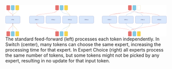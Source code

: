 ```{=html}
<div class="simontwice_style">
    <svg width="1750" height="338" viewBox="0 0 1750 338" fill="none" xmlns="http://www.w3.org/2000/svg" class="wide">
    <rect width="1750" height="338" fill="#E5E5E5"/>
    <rect width="5644" height="2464" transform="translate(-1336 -1139)" fill="white"/>
    <path d="M409 116.8H271C264.925 116.8 260 121.725 260 127.8V185.8C260 191.875 264.925 196.8 271 196.8H409C415.075 196.8 420 191.875 420 185.8V127.8C420 121.725 415.075 116.8 409 116.8Z" fill="#DAE8FC"/>
    <path d="M322.523 162.3V152.118H328.628V153.212H323.756V156.652H328.171V157.746H323.756V162.3H322.523ZM330.74 162.3V152.118H336.845V153.212H331.973V156.652H336.387V157.746H331.973V162.3H330.74ZM347.03 152.118V162.3H345.837L340.289 154.306H340.189V162.3H338.957V152.118H340.15L345.718 160.132H345.817V152.118H347.03ZM356.836 152.118V162.3H355.603V153.411H355.543L353.057 155.061V153.809L355.603 152.118H356.836Z" fill="#393D6A"/>
    <path d="M409 117.3H271C265.201 117.3 260.5 122.001 260.5 127.8V185.8C260.5 191.599 265.201 196.3 271 196.3H409C414.799 196.3 419.5 191.599 419.5 185.8V127.8C419.5 122.001 414.799 117.3 409 117.3Z" stroke="#000066" stroke-opacity="0.6"/>
    <path d="M589 116.8H451C444.925 116.8 440 121.725 440 127.8V185.8C440 191.875 444.925 196.8 451 196.8H589C595.075 196.8 600 191.875 600 185.8V127.8C600 121.725 595.075 116.8 589 116.8Z" fill="#DAE8FC"/>
    <path d="M501.539 162.3V152.118H507.644V153.212H502.772V156.652H507.186V157.746H502.772V162.3H501.539ZM509.755 162.3V152.118H515.861V153.212H510.988V156.652H515.403V157.746H510.988V162.3H509.755ZM526.046 152.118V162.3H524.853L519.305 154.306H519.205V162.3H517.972V152.118H519.165L524.734 160.132H524.833V152.118H526.046ZM532.272 162.3V161.405L535.633 157.726C536.027 157.295 536.352 156.921 536.607 156.603C536.862 156.281 537.051 155.979 537.174 155.698C537.3 155.413 537.363 155.114 537.363 154.803C537.363 154.445 537.276 154.135 537.104 153.873C536.935 153.611 536.703 153.409 536.408 153.267C536.113 153.124 535.782 153.053 535.414 153.053C535.023 153.053 534.681 153.134 534.39 153.296C534.101 153.456 533.878 153.679 533.718 153.968C533.563 154.256 533.485 154.594 533.485 154.982H532.312C532.312 154.385 532.449 153.862 532.724 153.411C532.999 152.96 533.374 152.609 533.848 152.357C534.325 152.105 534.86 151.979 535.454 151.979C536.05 151.979 536.579 152.105 537.04 152.357C537.5 152.609 537.861 152.948 538.123 153.376C538.385 153.804 538.516 154.279 538.516 154.803C538.516 155.177 538.448 155.544 538.312 155.902C538.18 156.256 537.948 156.652 537.616 157.09C537.288 157.524 536.832 158.054 536.249 158.681L533.962 161.127V161.206H538.695V162.3H532.272Z" fill="#393D6A"/>
    <path d="M589 117.3H451C445.201 117.3 440.5 122.001 440.5 127.8V185.8C440.5 191.599 445.201 196.3 451 196.3H589C594.799 196.3 599.5 191.599 599.5 185.8V127.8C599.5 122.001 594.799 117.3 589 117.3Z" stroke="#000066" stroke-opacity="0.6"/>
    <path d="M769 116.8H631C624.925 116.8 620 121.725 620 127.8V185.8C620 191.875 624.925 196.8 631 196.8H769C775.075 196.8 780 191.875 780 185.8V127.8C780 121.725 775.075 116.8 769 116.8Z" fill="#DAE8FC"/>
    <path d="M681.32 162.3V152.118H687.425V153.212H682.553V156.652H686.968V157.746H682.553V162.3H681.32ZM689.537 162.3V152.118H695.642V153.212H690.77V156.652H695.184V157.746H690.77V162.3H689.537ZM705.827 152.118V162.3H704.634L699.086 154.306H698.986V162.3H697.753V152.118H698.947L704.515 160.132H704.614V152.118H705.827ZM715.493 162.439C714.837 162.439 714.252 162.327 713.738 162.101C713.228 161.876 712.822 161.563 712.52 161.162C712.222 160.757 712.06 160.288 712.033 159.755H713.286C713.312 160.083 713.425 160.366 713.624 160.605C713.823 160.84 714.083 161.022 714.405 161.152C714.726 161.281 715.082 161.346 715.473 161.346C715.911 161.346 716.299 161.269 716.637 161.117C716.975 160.964 717.24 160.752 717.432 160.48C717.624 160.209 717.721 159.894 717.721 159.536C717.721 159.161 717.628 158.832 717.442 158.546C717.257 158.258 716.985 158.033 716.627 157.87C716.269 157.708 715.831 157.627 715.314 157.627H714.499V156.533H715.314C715.719 156.533 716.073 156.46 716.378 156.314C716.687 156.168 716.927 155.963 717.099 155.698C717.275 155.433 717.363 155.121 717.363 154.763C717.363 154.418 717.286 154.118 717.134 153.863C716.982 153.608 716.766 153.409 716.488 153.267C716.213 153.124 715.888 153.053 715.513 153.053C715.162 153.053 714.83 153.118 714.519 153.247C714.211 153.373 713.959 153.557 713.763 153.799C713.568 154.037 713.462 154.326 713.445 154.664H712.252C712.272 154.13 712.432 153.663 712.734 153.262C713.036 152.857 713.43 152.542 713.917 152.317C714.408 152.092 714.946 151.979 715.533 151.979C716.163 151.979 716.703 152.107 717.154 152.362C717.605 152.614 717.951 152.947 718.193 153.361C718.435 153.775 718.556 154.223 718.556 154.703C718.556 155.277 718.405 155.766 718.103 156.17C717.805 156.574 717.399 156.854 716.885 157.01V157.09C717.528 157.196 718.031 157.469 718.392 157.91C718.753 158.348 718.934 158.89 718.934 159.536C718.934 160.089 718.783 160.587 718.481 161.027C718.183 161.465 717.775 161.81 717.258 162.061C716.741 162.313 716.153 162.439 715.493 162.439Z" fill="#393D6A"/>
    <path d="M769 117.3H631C625.201 117.3 620.5 122.001 620.5 127.8V185.8C620.5 191.599 625.201 196.3 631 196.3H769C774.799 196.3 779.5 191.599 779.5 185.8V127.8C779.5 122.001 774.799 117.3 769 117.3Z" stroke="#000066" stroke-opacity="0.6"/>
    <path d="M949 116.8H811C804.925 116.8 800 121.725 800 127.8V185.8C800 191.875 804.925 196.8 811 196.8H949C955.075 196.8 960 191.875 960 185.8V127.8C960 121.725 955.075 116.8 949 116.8Z" fill="#DAE8FC"/>
    <path d="M861.286 162.3V152.118H867.391V153.212H862.519V156.652H866.933V157.746H862.519V162.3H861.286ZM869.502 162.3V152.118H875.608V153.212H870.735V156.652H875.15V157.746H870.735V162.3H869.502ZM885.793 152.118V162.3H884.6L879.052 154.306H878.952V162.3H877.719V152.118H878.912L884.481 160.132H884.58V152.118H885.793ZM891.78 160.212V159.198L896.255 152.118H896.99V153.689H896.493L893.113 159.039V159.118H899.138V160.212H891.78ZM896.573 162.3V159.904V159.431V152.118H897.746V162.3H896.573Z" fill="#393D6A"/>
    <path d="M949 117.3H811C805.201 117.3 800.5 122.001 800.5 127.8V185.8C800.5 191.599 805.201 196.3 811 196.3H949C954.799 196.3 959.5 191.599 959.5 185.8V127.8C959.5 122.001 954.799 117.3 949 117.3Z" stroke="#000066" stroke-opacity="0.6"/>
    <path d="M579.63 47.8V6C579.63 3.23858 577.391 1 574.63 1L547.89 1C545.129 1 542.89 3.23858 542.89 6V47.8C542.89 50.5614 545.129 52.8 547.89 52.8H574.63C577.391 52.8 579.63 50.5614 579.63 47.8Z" fill="#E6726E"/>
    <path d="M579.63 47.8V6C579.63 3.23858 577.391 1 574.63 1L547.89 1C545.129 1 542.89 3.23858 542.89 6V47.8C542.89 50.5614 545.129 52.8 547.89 52.8H574.63C577.391 52.8 579.63 50.5614 579.63 47.8Z" stroke="#DB3630" stroke-opacity="0.8"/>
    <path d="M628.37 47.8V6C628.37 3.23858 626.131 1 623.37 1L596.63 1C593.869 1 591.63 3.23858 591.63 6V47.8C591.63 50.5614 593.869 52.8 596.63 52.8H623.37C626.131 52.8 628.37 50.5614 628.37 47.8Z" fill="#82CBE5"/>
    <path d="M628.37 47.8V6C628.37 3.23858 626.131 1 623.37 1L596.63 1C593.869 1 591.63 3.23858 591.63 6V47.8C591.63 50.5614 593.869 52.8 596.63 52.8H623.37C626.131 52.8 628.37 50.5614 628.37 47.8Z" stroke="#5286C4" stroke-opacity="0.8"/>
    <path d="M677.11 47.8V6C677.11 3.23858 674.871 1 672.11 1L645.37 1C642.609 1 640.37 3.23858 640.37 6V47.8C640.37 50.5614 642.609 52.8 645.37 52.8H672.11C674.871 52.8 677.11 50.5614 677.11 47.8Z" fill="#F5D44D"/>
    <path d="M677.11 47.8V6C677.11 3.23858 674.871 1 672.11 1L645.37 1C642.609 1 640.37 3.23858 640.37 6V47.8C640.37 50.5614 642.609 52.8 645.37 52.8H672.11C674.871 52.8 677.11 50.5614 677.11 47.8Z" stroke="#CCAB51" stroke-opacity="0.8"/>
    <path d="M579.63 331.6V289.8C579.63 287.039 577.391 284.8 574.63 284.8H547.89C545.129 284.8 542.89 287.039 542.89 289.8V331.6C542.89 334.361 545.129 336.6 547.89 336.6H574.63C577.391 336.6 579.63 334.361 579.63 331.6Z" fill="#E6726E"/>
    <path d="M579.63 331.6V289.8C579.63 287.039 577.391 284.8 574.63 284.8H547.89C545.129 284.8 542.89 287.039 542.89 289.8V331.6C542.89 334.361 545.129 336.6 547.89 336.6H574.63C577.391 336.6 579.63 334.361 579.63 331.6Z" stroke="#DB3630" stroke-opacity="0.8"/>
    <path d="M628.37 331.6V289.8C628.37 287.039 626.131 284.8 623.37 284.8H596.63C593.869 284.8 591.63 287.039 591.63 289.8V331.6C591.63 334.361 593.869 336.6 596.63 336.6H623.37C626.131 336.6 628.37 334.361 628.37 331.6Z" fill="#82CBE5"/>
    <path d="M628.37 331.6V289.8C628.37 287.039 626.131 284.8 623.37 284.8H596.63C593.869 284.8 591.63 287.039 591.63 289.8V331.6C591.63 334.361 593.869 336.6 596.63 336.6H623.37C626.131 336.6 628.37 334.361 628.37 331.6Z" stroke="#5286C4" stroke-opacity="0.8"/>
    <path d="M677.11 331.6V289.8C677.11 287.039 674.871 284.8 672.11 284.8H645.37C642.609 284.8 640.37 287.039 640.37 289.8V331.6C640.37 334.361 642.609 336.6 645.37 336.6H672.11C674.871 336.6 677.11 334.361 677.11 331.6Z" fill="#F5D44D"/>
    <path d="M677.11 331.6V289.8C677.11 287.039 674.871 284.8 672.11 284.8H645.37C642.609 284.8 640.37 287.039 640.37 289.8V331.6C640.37 334.361 642.609 336.6 645.37 336.6H672.11C674.871 336.6 677.11 334.361 677.11 331.6Z" stroke="#CCAB51" stroke-opacity="0.8"/>
    <path d="M339.5 116.8C339.5 117.076 339.724 117.3 340 117.3C340.276 117.3 340.5 117.076 340.5 116.8H339.5ZM561.614 52.4465C561.418 52.2512 561.102 52.2512 560.907 52.4465L557.725 55.6285C557.529 55.8237 557.529 56.1403 557.725 56.3356C557.92 56.5308 558.236 56.5308 558.432 56.3356L561.26 53.5072L564.089 56.3356C564.284 56.5308 564.6 56.5308 564.796 56.3356C564.991 56.1403 564.991 55.8237 564.796 55.6285L561.614 52.4465ZM340.5 116.8C340.5 113.131 343.674 110.004 349.712 107.296C355.704 104.608 364.298 102.436 374.66 100.57C395.381 96.84 423.009 94.3616 450.684 91.3722C478.337 88.3852 506.034 84.8881 526.822 79.1162C537.214 76.231 545.92 72.7665 552.039 68.4859C558.164 64.2011 561.76 59.0489 561.76 52.8H560.76C560.76 58.6012 557.442 63.4864 551.466 67.6665C545.485 71.8507 536.906 75.2785 526.554 78.1526C505.857 83.8994 478.239 87.3899 450.576 90.3779C422.936 93.3636 395.249 95.8476 374.483 99.5861C364.103 101.455 355.41 103.644 349.303 106.383C343.24 109.102 339.5 112.469 339.5 116.8H340.5Z" fill="#DD423C"/>
    <path d="M609.5 284.8C609.5 285.076 609.724 285.3 610 285.3C610.276 285.3 610.5 285.076 610.5 284.8H609.5ZM700.354 196.446C700.158 196.251 699.842 196.251 699.647 196.446L696.465 199.628C696.269 199.824 696.269 200.14 696.465 200.336C696.66 200.531 696.976 200.531 697.172 200.336L700 197.507L702.829 200.336C703.024 200.531 703.34 200.531 703.536 200.336C703.731 200.14 703.731 199.824 703.536 199.628L700.354 196.446ZM610.5 284.8C610.5 274.008 616.004 266.278 624.365 259.945C632.747 253.596 643.936 248.703 655.207 243.58C666.447 238.472 677.762 233.14 686.261 225.922C694.783 218.685 700.5 209.53 700.5 196.8H699.5C699.5 209.17 693.967 218.065 685.614 225.16C677.238 232.273 666.053 237.553 654.793 242.67C643.565 247.773 632.253 252.716 623.761 259.148C615.246 265.597 609.5 273.592 609.5 284.8H610.5Z" fill="#5C94CB"/>
    <path d="M699.5 116.8C699.5 117.076 699.724 117.3 700 117.3C700.276 117.3 700.5 117.076 700.5 116.8H699.5ZM610.354 52.4465C610.159 52.2512 609.842 52.2512 609.647 52.4465L606.465 55.6285C606.269 55.8237 606.269 56.1403 606.465 56.3356C606.66 56.5308 606.977 56.5308 607.172 56.3356L610 53.5072L612.829 56.3356C613.024 56.5308 613.341 56.5308 613.536 56.3356C613.731 56.1403 613.731 55.8237 613.536 55.6285L610.354 52.4465ZM700.5 116.8C700.5 108.487 694.623 103.499 686.133 99.8991C677.649 96.3013 666.333 93.9926 655.123 91.1405C643.873 88.2778 632.703 84.8637 624.348 79.0673C616.025 73.294 610.5 65.1636 610.5 52.8H609.5C609.5 65.5364 615.225 73.956 623.778 79.889C632.297 85.7989 643.628 89.2473 654.877 92.1096C666.168 94.9825 677.351 97.2614 685.742 100.82C694.128 104.376 699.5 109.113 699.5 116.8H700.5Z" fill="#5C94CB"/>
    <path d="M699.5 116.8C699.5 117.076 699.724 117.3 700 117.3C700.276 117.3 700.5 117.076 700.5 116.8H699.5ZM659.076 52.4297C658.871 52.2442 658.555 52.2596 658.37 52.4642L655.347 55.7975C655.161 56.0021 655.177 56.3183 655.381 56.5038C655.586 56.6893 655.902 56.6739 656.087 56.4693L658.774 53.5063L661.737 56.1934C661.942 56.3789 662.258 56.3635 662.444 56.1589C662.629 55.9544 662.614 55.6382 662.409 55.4527L659.076 52.4297ZM700.5 116.8C700.5 100.534 690.373 92.3975 680.266 84.4078C670.127 76.3922 660.008 68.5214 659.239 52.7757L658.241 52.8244C659.034 69.0787 669.546 77.2079 679.646 85.1923C689.779 93.2026 699.5 101.066 699.5 116.8H700.5Z" fill="#CCAB51"/>
    <path d="M658.24 284.8C658.24 285.076 658.464 285.3 658.74 285.3C659.016 285.3 659.24 285.076 659.24 284.8H658.24ZM700.354 196.446C700.158 196.251 699.842 196.251 699.646 196.446L696.464 199.628C696.269 199.824 696.269 200.14 696.464 200.336C696.66 200.531 696.976 200.531 697.172 200.336L700 197.507L702.828 200.336C703.024 200.531 703.34 200.531 703.536 200.336C703.731 200.14 703.731 199.824 703.536 199.628L700.354 196.446ZM659.24 284.8C659.24 265.871 669.406 255.682 679.74 244.286C690.078 232.886 700.5 220.342 700.5 196.8H699.5C699.5 219.958 689.292 232.264 679 243.614C668.704 254.968 658.24 265.43 658.24 284.8H659.24Z" fill="#CCAB51"/>
    <path d="M560.76 284.8C560.76 285.076 560.984 285.3 561.26 285.3C561.536 285.3 561.76 285.076 561.76 284.8H560.76ZM340.354 196.446C340.158 196.251 339.842 196.251 339.646 196.446L336.464 199.628C336.269 199.824 336.269 200.14 336.464 200.336C336.66 200.531 336.976 200.531 337.172 200.336L340 197.507L342.828 200.336C343.024 200.531 343.34 200.531 343.536 200.336C343.731 200.14 343.731 199.824 343.536 199.628L340.354 196.446ZM561.76 284.8C561.76 278.351 558.164 273.291 552.028 269.244C545.904 265.206 537.194 262.133 526.805 259.637C506.026 254.646 478.324 251.919 450.691 248.516C423.027 245.109 395.426 241.024 374.746 233.327C354.046 225.622 340.5 214.39 340.5 196.8L339.5 196.8C339.5 215.06 353.611 226.528 374.397 234.264C395.204 242.008 422.918 246.103 450.569 249.509C478.251 252.918 505.864 255.635 526.571 260.61C536.926 263.097 545.501 266.137 551.477 270.079C557.441 274.012 560.76 278.799 560.76 284.8H561.76Z" fill="#DD423C"/>
    <path d="M1350.76 284.8C1350.76 285.076 1350.98 285.3 1351.26 285.3C1351.54 285.3 1351.76 285.076 1351.76 284.8H1350.76ZM1130.35 196.446C1130.16 196.251 1129.84 196.251 1129.65 196.446L1126.46 199.628C1126.27 199.824 1126.27 200.14 1126.46 200.336C1126.66 200.531 1126.98 200.531 1127.17 200.336L1130 197.507L1132.83 200.336C1133.02 200.531 1133.34 200.531 1133.54 200.336C1133.73 200.14 1133.73 199.824 1133.54 199.628L1130.35 196.446ZM1351.76 284.8C1351.76 278.351 1348.16 273.291 1342.03 269.244C1335.9 265.206 1327.19 262.133 1316.8 259.637C1296.03 254.646 1268.32 251.919 1240.69 248.516C1213.03 245.109 1185.43 241.024 1164.75 233.327C1144.05 225.622 1130.5 214.39 1130.5 196.8L1129.5 196.8C1129.5 215.06 1143.61 226.528 1164.4 234.264C1185.2 242.008 1212.92 246.103 1240.57 249.509C1268.25 252.918 1295.86 255.635 1316.57 260.61C1326.93 263.097 1335.5 266.137 1341.48 270.079C1347.44 274.012 1350.76 278.799 1350.76 284.8H1351.76Z" fill="#DD423C"/>
    <path d="M1199 116.8H1061C1054.92 116.8 1050 121.725 1050 127.8V185.8C1050 191.875 1054.92 196.8 1061 196.8H1199C1205.08 196.8 1210 191.875 1210 185.8V127.8C1210 121.725 1205.08 116.8 1199 116.8Z" fill="#DAE8FC"/>
    <path d="M1112.52 162.3V152.118H1118.63V153.212H1113.76V156.652H1118.17V157.746H1113.76V162.3H1112.52ZM1120.74 162.3V152.118H1126.84V153.212H1121.97V156.652H1126.39V157.746H1121.97V162.3H1120.74ZM1137.03 152.118V162.3H1135.84L1130.29 154.306H1130.19V162.3H1128.96V152.118H1130.15L1135.72 160.132H1135.82V152.118H1137.03ZM1146.84 152.118V162.3H1145.6V153.411H1145.54L1143.06 155.061V153.809L1145.6 152.118H1146.84Z" fill="#393D6A"/>
    <path d="M1199 117.3H1061C1055.2 117.3 1050.5 122.001 1050.5 127.8V185.8C1050.5 191.599 1055.2 196.3 1061 196.3H1199C1204.8 196.3 1209.5 191.599 1209.5 185.8V127.8C1209.5 122.001 1204.8 117.3 1199 117.3Z" stroke="#000066" stroke-opacity="0.6"/>
    <path d="M1379 116.8H1241C1234.92 116.8 1230 121.725 1230 127.8V185.8C1230 191.875 1234.92 196.8 1241 196.8H1379C1385.08 196.8 1390 191.875 1390 185.8V127.8C1390 121.725 1385.08 116.8 1379 116.8Z" fill="#DAE8FC"/>
    <path d="M1291.54 162.3V152.118H1297.64V153.212H1292.77V156.652H1297.19V157.746H1292.77V162.3H1291.54ZM1299.76 162.3V152.118H1305.86V153.212H1300.99V156.652H1305.4V157.746H1300.99V162.3H1299.76ZM1316.05 152.118V162.3H1314.85L1309.31 154.306H1309.21V162.3H1307.97V152.118H1309.17L1314.73 160.132H1314.83V152.118H1316.05ZM1322.27 162.3V161.405L1325.63 157.726C1326.03 157.295 1326.35 156.921 1326.61 156.603C1326.86 156.281 1327.05 155.979 1327.17 155.698C1327.3 155.413 1327.36 155.114 1327.36 154.803C1327.36 154.445 1327.28 154.135 1327.1 153.873C1326.94 153.611 1326.7 153.409 1326.41 153.267C1326.11 153.124 1325.78 153.053 1325.41 153.053C1325.02 153.053 1324.68 153.134 1324.39 153.296C1324.1 153.456 1323.88 153.679 1323.72 153.968C1323.56 154.256 1323.49 154.594 1323.49 154.982H1322.31C1322.31 154.385 1322.45 153.862 1322.72 153.411C1323 152.96 1323.37 152.609 1323.85 152.357C1324.33 152.105 1324.86 151.979 1325.45 151.979C1326.05 151.979 1326.58 152.105 1327.04 152.357C1327.5 152.609 1327.86 152.948 1328.12 153.376C1328.39 153.804 1328.52 154.279 1328.52 154.803C1328.52 155.177 1328.45 155.544 1328.31 155.902C1328.18 156.256 1327.95 156.652 1327.62 157.09C1327.29 157.524 1326.83 158.054 1326.25 158.681L1323.96 161.127V161.206H1328.7V162.3H1322.27Z" fill="#393D6A"/>
    <path d="M1379 117.3H1241C1235.2 117.3 1230.5 122.001 1230.5 127.8V185.8C1230.5 191.599 1235.2 196.3 1241 196.3H1379C1384.8 196.3 1389.5 191.599 1389.5 185.8V127.8C1389.5 122.001 1384.8 117.3 1379 117.3Z" stroke="#000066" stroke-opacity="0.6"/>
    <path d="M1559 116.8H1421C1414.92 116.8 1410 121.725 1410 127.8V185.8C1410 191.875 1414.92 196.8 1421 196.8H1559C1565.08 196.8 1570 191.875 1570 185.8V127.8C1570 121.725 1565.08 116.8 1559 116.8Z" fill="#DAE8FC"/>
    <path d="M1471.32 162.3V152.118H1477.43V153.212H1472.55V156.652H1476.97V157.746H1472.55V162.3H1471.32ZM1479.54 162.3V152.118H1485.64V153.212H1480.77V156.652H1485.18V157.746H1480.77V162.3H1479.54ZM1495.83 152.118V162.3H1494.63L1489.09 154.306H1488.99V162.3H1487.75V152.118H1488.95L1494.52 160.132H1494.61V152.118H1495.83ZM1505.49 162.439C1504.84 162.439 1504.25 162.327 1503.74 162.101C1503.23 161.876 1502.82 161.563 1502.52 161.162C1502.22 160.757 1502.06 160.288 1502.03 159.755H1503.29C1503.31 160.083 1503.43 160.366 1503.62 160.605C1503.82 160.84 1504.08 161.022 1504.41 161.152C1504.73 161.281 1505.08 161.346 1505.47 161.346C1505.91 161.346 1506.3 161.269 1506.64 161.117C1506.98 160.964 1507.24 160.752 1507.43 160.48C1507.62 160.209 1507.72 159.894 1507.72 159.536C1507.72 159.161 1507.63 158.832 1507.44 158.546C1507.26 158.258 1506.99 158.033 1506.63 157.87C1506.27 157.708 1505.83 157.627 1505.31 157.627H1504.5V156.533H1505.31C1505.72 156.533 1506.07 156.46 1506.38 156.314C1506.69 156.168 1506.93 155.963 1507.1 155.698C1507.28 155.433 1507.36 155.121 1507.36 154.763C1507.36 154.418 1507.29 154.118 1507.13 153.863C1506.98 153.608 1506.77 153.409 1506.49 153.267C1506.21 153.124 1505.89 153.053 1505.51 153.053C1505.16 153.053 1504.83 153.118 1504.52 153.247C1504.21 153.373 1503.96 153.557 1503.76 153.799C1503.57 154.037 1503.46 154.326 1503.45 154.664H1502.25C1502.27 154.13 1502.43 153.663 1502.73 153.262C1503.04 152.857 1503.43 152.542 1503.92 152.317C1504.41 152.092 1504.95 151.979 1505.53 151.979C1506.16 151.979 1506.7 152.107 1507.15 152.362C1507.61 152.614 1507.95 152.947 1508.19 153.361C1508.44 153.775 1508.56 154.223 1508.56 154.703C1508.56 155.277 1508.41 155.766 1508.1 156.17C1507.81 156.574 1507.4 156.854 1506.89 157.01V157.09C1507.53 157.196 1508.03 157.469 1508.39 157.91C1508.75 158.348 1508.93 158.89 1508.93 159.536C1508.93 160.089 1508.78 160.587 1508.48 161.027C1508.18 161.465 1507.78 161.81 1507.26 162.061C1506.74 162.313 1506.15 162.439 1505.49 162.439Z" fill="#393D6A"/>
    <path d="M1559 117.3H1421C1415.2 117.3 1410.5 122.001 1410.5 127.8V185.8C1410.5 191.599 1415.2 196.3 1421 196.3H1559C1564.8 196.3 1569.5 191.599 1569.5 185.8V127.8C1569.5 122.001 1564.8 117.3 1559 117.3Z" stroke="#000066" stroke-opacity="0.6"/>
    <path d="M1739 116.8H1601C1594.92 116.8 1590 121.725 1590 127.8V185.8C1590 191.875 1594.92 196.8 1601 196.8H1739C1745.08 196.8 1750 191.875 1750 185.8V127.8C1750 121.725 1745.08 116.8 1739 116.8Z" fill="#DAE8FC"/>
    <path d="M1651.29 162.3V152.118H1657.39V153.212H1652.52V156.652H1656.93V157.746H1652.52V162.3H1651.29ZM1659.5 162.3V152.118H1665.61V153.212H1660.74V156.652H1665.15V157.746H1660.74V162.3H1659.5ZM1675.79 152.118V162.3H1674.6L1669.05 154.306H1668.95V162.3H1667.72V152.118H1668.91L1674.48 160.132H1674.58V152.118H1675.79ZM1681.78 160.212V159.198L1686.26 152.118H1686.99V153.689H1686.49L1683.11 159.039V159.118H1689.14V160.212H1681.78ZM1686.57 162.3V159.904V159.431V152.118H1687.75V162.3H1686.57Z" fill="#393D6A"/>
    <path d="M1739 117.3H1601C1595.2 117.3 1590.5 122.001 1590.5 127.8V185.8C1590.5 191.599 1595.2 196.3 1601 196.3H1739C1744.8 196.3 1749.5 191.599 1749.5 185.8V127.8C1749.5 122.001 1744.8 117.3 1739 117.3Z" stroke="#000066" stroke-opacity="0.6"/>
    <path d="M1369.63 47.8V6C1369.63 3.23858 1367.39 1 1364.63 1L1337.89 1C1335.13 1 1332.89 3.23858 1332.89 6V47.8C1332.89 50.5614 1335.13 52.8 1337.89 52.8H1364.63C1367.39 52.8 1369.63 50.5614 1369.63 47.8Z" fill="#E6726E"/>
    <path d="M1369.63 47.8V6C1369.63 3.23858 1367.39 1 1364.63 1L1337.89 1C1335.13 1 1332.89 3.23858 1332.89 6V47.8C1332.89 50.5614 1335.13 52.8 1337.89 52.8H1364.63C1367.39 52.8 1369.63 50.5614 1369.63 47.8Z" stroke="#DB3630" stroke-opacity="0.8"/>
    <path d="M1418.37 47.8V6C1418.37 3.23858 1416.13 1 1413.37 1L1386.63 1C1383.87 1 1381.63 3.23858 1381.63 6V47.8C1381.63 50.5614 1383.87 52.8 1386.63 52.8H1413.37C1416.13 52.8 1418.37 50.5614 1418.37 47.8Z" fill="#82CBE5"/>
    <path d="M1418.37 47.8V6C1418.37 3.23858 1416.13 1 1413.37 1L1386.63 1C1383.87 1 1381.63 3.23858 1381.63 6V47.8C1381.63 50.5614 1383.87 52.8 1386.63 52.8H1413.37C1416.13 52.8 1418.37 50.5614 1418.37 47.8Z" stroke="#5286C4" stroke-opacity="0.8"/>
    <path d="M1467.11 47.8V6C1467.11 3.23858 1464.87 1 1462.11 1L1435.37 1C1432.61 1 1430.37 3.23858 1430.37 6V47.8C1430.37 50.5614 1432.61 52.8 1435.37 52.8H1462.11C1464.87 52.8 1467.11 50.5614 1467.11 47.8Z" stroke="#CCAB51" stroke-opacity="0.8"/>
    <path d="M1369.63 331.6V289.8C1369.63 287.039 1367.39 284.8 1364.63 284.8H1337.89C1335.13 284.8 1332.89 287.039 1332.89 289.8V331.6C1332.89 334.361 1335.13 336.6 1337.89 336.6H1364.63C1367.39 336.6 1369.63 334.361 1369.63 331.6Z" fill="#E6726E"/>
    <path d="M1369.63 331.6V289.8C1369.63 287.039 1367.39 284.8 1364.63 284.8H1337.89C1335.13 284.8 1332.89 287.039 1332.89 289.8V331.6C1332.89 334.361 1335.13 336.6 1337.89 336.6H1364.63C1367.39 336.6 1369.63 334.361 1369.63 331.6Z" stroke="#DB3630" stroke-opacity="0.8"/>
    <path d="M1418.37 331.6V289.8C1418.37 287.039 1416.13 284.8 1413.37 284.8H1386.63C1383.87 284.8 1381.63 287.039 1381.63 289.8V331.6C1381.63 334.361 1383.87 336.6 1386.63 336.6H1413.37C1416.13 336.6 1418.37 334.361 1418.37 331.6Z" fill="#82CBE5"/>
    <path d="M1418.37 331.6V289.8C1418.37 287.039 1416.13 284.8 1413.37 284.8H1386.63C1383.87 284.8 1381.63 287.039 1381.63 289.8V331.6C1381.63 334.361 1383.87 336.6 1386.63 336.6H1413.37C1416.13 336.6 1418.37 334.361 1418.37 331.6Z" stroke="#5286C4" stroke-opacity="0.8"/>
    <path d="M1467.11 331.6V289.8C1467.11 287.039 1464.87 284.8 1462.11 284.8H1435.37C1432.61 284.8 1430.37 287.039 1430.37 289.8V331.6C1430.37 334.361 1432.61 336.6 1435.37 336.6H1462.11C1464.87 336.6 1467.11 334.361 1467.11 331.6Z" fill="#F5D44D"/>
    <path d="M1467.11 331.6V289.8C1467.11 287.039 1464.87 284.8 1462.11 284.8H1435.37C1432.61 284.8 1430.37 287.039 1430.37 289.8V331.6C1430.37 334.361 1432.61 336.6 1435.37 336.6H1462.11C1464.87 336.6 1467.11 334.361 1467.11 331.6Z" stroke="#CCAB51" stroke-opacity="0.8"/>
    <path d="M1669.5 116.8C1669.5 117.076 1669.72 117.3 1670 117.3C1670.28 117.3 1670.5 117.076 1670.5 116.8H1669.5ZM1351.61 52.4465C1351.42 52.2512 1351.1 52.2512 1350.91 52.4465L1347.72 55.6285C1347.53 55.8237 1347.53 56.1403 1347.72 56.3356C1347.92 56.5308 1348.24 56.5308 1348.43 56.3356L1351.26 53.5072L1354.09 56.3356C1354.28 56.5308 1354.6 56.5308 1354.8 56.3356C1354.99 56.1403 1354.99 55.8237 1354.8 55.6285L1351.61 52.4465ZM1670.5 116.8C1670.5 114.571 1669.11 112.567 1666.72 110.763C1664.33 108.954 1660.85 107.279 1656.47 105.713C1647.71 102.577 1635.23 99.8282 1620.28 97.335C1590.38 92.3473 1550.52 88.3644 1510.68 84.3775C1470.83 80.3894 1431.01 76.3973 1401.15 71.3913C1386.21 68.8877 1373.8 66.1349 1365.13 63.012C1360.79 61.4496 1357.42 59.8058 1355.14 58.0756C1352.86 56.3413 1351.76 54.585 1351.76 52.8H1350.76C1350.76 55.0401 1352.15 57.0556 1354.54 58.8716C1356.93 60.6918 1360.41 62.3767 1364.79 63.9529C1373.55 67.1074 1386.03 69.8718 1400.98 72.3775C1430.88 77.3903 1470.74 81.3857 1510.58 85.3726C1550.43 89.3607 1590.25 93.3403 1620.11 98.3214C1635.05 100.812 1647.46 103.55 1656.14 106.654C1660.47 108.207 1663.84 109.841 1666.12 111.561C1668.4 113.284 1669.5 115.029 1669.5 116.8H1670.5Z" fill="#DD423C"/>
    <path d="M1350.76 284.8C1350.76 285.076 1350.98 285.3 1351.26 285.3C1351.54 285.3 1351.76 285.076 1351.76 284.8H1350.76ZM1670.5 196.806C1670.5 196.53 1670.28 196.303 1670.01 196.3L1665.51 196.25C1665.23 196.246 1665 196.468 1665 196.744C1665 197.02 1665.22 197.246 1665.49 197.249L1669.49 197.294L1669.45 201.294C1669.45 201.57 1669.67 201.797 1669.94 201.8C1670.22 201.803 1670.45 201.582 1670.45 201.305L1670.5 196.806ZM1351.76 284.8C1351.76 279.589 1355.81 274.905 1363.36 270.626C1370.87 266.361 1381.69 262.593 1394.86 259.159C1421.2 252.292 1456.79 246.796 1493.83 241.295C1530.85 235.796 1569.31 230.293 1601.32 223.414C1617.32 219.974 1631.73 216.187 1643.56 211.879C1655.37 207.575 1664.65 202.733 1670.35 197.158L1669.65 196.443C1664.1 201.867 1654.99 206.65 1643.21 210.94C1631.45 215.225 1617.09 219.001 1601.11 222.436C1569.14 229.307 1530.72 234.804 1493.68 240.305C1456.66 245.804 1421.01 251.308 1394.61 258.191C1381.41 261.632 1370.49 265.426 1362.86 269.756C1355.26 274.07 1350.76 279.011 1350.76 284.8H1351.76Z" fill="#DD423C"/>
    <path d="M1399.5 284.8C1399.5 285.076 1399.72 285.3 1400 285.3C1400.28 285.3 1400.5 285.076 1400.5 284.8H1399.5ZM1490.35 196.446C1490.16 196.251 1489.84 196.251 1489.65 196.446L1486.46 199.628C1486.27 199.824 1486.27 200.14 1486.46 200.336C1486.66 200.531 1486.98 200.531 1487.17 200.336L1490 197.507L1492.83 200.336C1493.02 200.531 1493.34 200.531 1493.54 200.336C1493.73 200.14 1493.73 199.824 1493.54 199.628L1490.35 196.446ZM1400.5 284.8C1400.5 274.006 1406.01 266.15 1414.37 259.661C1422.75 253.156 1433.94 248.075 1445.21 242.828C1456.45 237.596 1467.76 232.202 1476.26 225.08C1484.78 217.941 1490.5 209.037 1490.5 196.8H1489.5C1489.5 208.663 1483.97 217.309 1475.62 224.314C1467.24 231.336 1456.05 236.679 1444.79 241.922C1433.56 247.15 1422.25 252.281 1413.76 258.871C1405.24 265.475 1399.5 273.594 1399.5 284.8H1400.5Z" fill="#5C94CB"/>
    <path d="M1399.5 284.8C1399.5 285.076 1399.72 285.3 1400 285.3C1400.28 285.3 1400.5 285.076 1400.5 284.8H1399.5ZM1310.35 196.446C1310.16 196.251 1309.84 196.251 1309.65 196.446L1306.46 199.628C1306.27 199.824 1306.27 200.14 1306.46 200.336C1306.66 200.531 1306.98 200.531 1307.17 200.336L1310 197.507L1312.83 200.336C1313.02 200.531 1313.34 200.531 1313.54 200.336C1313.73 200.14 1313.73 199.824 1313.54 199.628L1310.35 196.446ZM1400.5 284.8C1400.5 273.601 1394.76 265.017 1386.26 257.829C1377.77 250.652 1366.47 244.817 1355.23 239.117C1343.96 233.402 1332.76 227.823 1324.37 221.142C1316 214.468 1310.5 206.76 1310.5 196.8L1309.5 196.8C1309.5 207.19 1315.25 215.157 1323.75 221.924C1332.24 228.683 1343.54 234.311 1354.77 240.008C1366.03 245.72 1377.23 251.504 1385.61 258.593C1393.99 265.67 1399.5 273.999 1399.5 284.8H1400.5Z" fill="#5C94CB"/>
    <path d="M1489.5 116.8C1489.5 117.076 1489.72 117.3 1490 117.3C1490.28 117.3 1490.5 117.076 1490.5 116.8H1489.5ZM1400.35 52.4465C1400.16 52.2512 1399.84 52.2512 1399.65 52.4465L1396.46 55.6285C1396.27 55.8237 1396.27 56.1403 1396.46 56.3356C1396.66 56.5308 1396.98 56.5308 1397.17 56.3356L1400 53.5072L1402.83 56.3356C1403.02 56.5308 1403.34 56.5308 1403.54 56.3356C1403.73 56.1403 1403.73 55.8237 1403.54 55.6285L1400.35 52.4465ZM1490.5 116.8C1490.5 108.526 1484.67 102.346 1476.19 97.2588C1467.71 92.166 1456.41 88.0748 1445.17 84.0296C1433.9 79.9742 1422.7 75.9653 1414.32 71.0316C1405.91 66.0901 1400.5 60.3198 1400.5 52.8H1399.5C1399.5 60.8803 1405.34 66.91 1413.81 71.8935C1422.3 76.8848 1433.6 80.9258 1444.83 84.9705C1456.09 89.0253 1467.29 93.0841 1475.68 98.1163C1484.08 103.155 1489.5 109.074 1489.5 116.8H1490.5Z" fill="#5C94CB"/>
    <path d="M1309.5 116.8C1309.5 117.076 1309.72 117.3 1310 117.3C1310.28 117.3 1310.5 117.076 1310.5 116.8H1309.5ZM1400.35 52.4465C1400.16 52.2512 1399.84 52.2512 1399.65 52.4465L1396.46 55.6285C1396.27 55.8237 1396.27 56.1403 1396.46 56.3356C1396.66 56.5308 1396.98 56.5308 1397.17 56.3356L1400 53.5072L1402.83 56.3356C1403.02 56.5308 1403.34 56.5308 1403.54 56.3356C1403.73 56.1403 1403.73 55.8237 1403.54 55.6285L1400.35 52.4465ZM1310.5 116.8C1310.5 109.087 1315.91 103.572 1324.3 99.0416C1332.69 94.5141 1343.88 91.064 1355.15 87.4132C1366.39 83.7728 1377.7 79.9341 1386.2 74.6289C1394.71 69.3164 1400.5 62.4695 1400.5 52.8H1399.5C1399.5 61.9805 1394.04 68.5587 1385.67 73.7806C1377.3 79.0097 1366.11 82.8147 1354.85 86.4619C1343.62 90.0986 1332.31 93.5798 1323.82 98.1616C1315.34 102.74 1309.5 108.514 1309.5 116.8H1310.5Z" fill="#5C94CB"/>
    <path d="M1129.5 116.8C1129.5 117.076 1129.72 117.3 1130 117.3C1130.28 117.3 1130.5 117.076 1130.5 116.8H1129.5ZM1351.61 52.4465C1351.42 52.2512 1351.1 52.2512 1350.91 52.4465L1347.72 55.6285C1347.53 55.8237 1347.53 56.1403 1347.72 56.3356C1347.92 56.5308 1348.24 56.5308 1348.43 56.3356L1351.26 53.5072L1354.09 56.3356C1354.28 56.5308 1354.6 56.5308 1354.8 56.3356C1354.99 56.1403 1354.99 55.8237 1354.8 55.6285L1351.61 52.4465ZM1130.5 116.8C1130.5 113.122 1133.69 109.865 1139.73 106.941C1145.72 104.039 1154.31 101.569 1164.68 99.372C1185.39 94.979 1213.02 91.7039 1240.69 88.1836C1268.34 84.6656 1296.03 80.9029 1316.81 75.5326C1327.2 72.8483 1335.9 69.753 1342.01 66.0639C1348.11 62.3821 1351.76 58.029 1351.76 52.8H1350.76C1350.76 57.4961 1347.49 61.5868 1341.49 65.2077C1335.51 68.8213 1326.92 71.8877 1316.56 74.5644C1295.86 79.916 1268.23 83.672 1240.57 87.1916C1212.92 90.7087 1185.24 93.9898 1164.47 98.3937C1154.09 100.595 1145.4 103.084 1139.29 106.041C1133.23 108.976 1129.5 112.478 1129.5 116.8H1130.5Z" fill="#DD423C"/>
    <path d="M49.6299 331.6V289.8C49.6299 287.039 47.3913 284.8 44.6299 284.8H17.8899C15.1284 284.8 12.8899 287.039 12.8899 289.8V331.6C12.8899 334.361 15.1284 336.6 17.8899 336.6H44.6299C47.3913 336.6 49.6299 334.361 49.6299 331.6Z" fill="#E6726E"/>
    <path d="M49.6299 331.6V289.8C49.6299 287.039 47.3913 284.8 44.6299 284.8H17.8899C15.1284 284.8 12.8899 287.039 12.8899 289.8V331.6C12.8899 334.361 15.1284 336.6 17.8899 336.6H44.6299C47.3913 336.6 49.6299 334.361 49.6299 331.6Z" stroke="#DB3630" stroke-opacity="0.8"/>
    <path d="M98.3701 331.6V289.8C98.3701 287.039 96.1315 284.8 93.3701 284.8H66.6301C63.8687 284.8 61.6301 287.039 61.6301 289.8V331.6C61.6301 334.361 63.8687 336.6 66.6301 336.6H93.3701C96.1315 336.6 98.3701 334.361 98.3701 331.6Z" fill="#82CBE5"/>
    <path d="M98.3701 331.6V289.8C98.3701 287.039 96.1315 284.8 93.3701 284.8H66.6301C63.8687 284.8 61.6301 287.039 61.6301 289.8V331.6C61.6301 334.361 63.8687 336.6 66.6301 336.6H93.3701C96.1315 336.6 98.3701 334.361 98.3701 331.6Z" stroke="#5286C4" stroke-opacity="0.8"/>
    <path d="M147.11 331.6V289.8C147.11 287.039 144.871 284.8 142.11 284.8H115.37C112.608 284.8 110.37 287.039 110.37 289.8V331.6C110.37 334.361 112.608 336.6 115.37 336.6H142.11C144.871 336.6 147.11 334.361 147.11 331.6Z" fill="#F5D44D"/>
    <path d="M147.11 331.6V289.8C147.11 287.039 144.871 284.8 142.11 284.8H115.37C112.608 284.8 110.37 287.039 110.37 289.8V331.6C110.37 334.361 112.608 336.6 115.37 336.6H142.11C144.871 336.6 147.11 334.361 147.11 331.6Z" stroke="#CCAB51" stroke-opacity="0.8"/>
    <path d="M149 117H11C4.92487 117 0 121.925 0 128V186C0 192.075 4.92487 197 11 197H149C155.075 197 160 192.075 160 186V128C160 121.925 155.075 117 149 117Z" fill="#DAE8FC"/>
    <path d="M67.7456 162.5V152.318H73.8508V153.412H68.9786V156.852H73.3934V157.946H68.9786V162.5H67.7456ZM75.9624 162.5V152.318H82.0676V153.412H77.1954V156.852H81.6102V157.946H77.1954V162.5H75.9624ZM92.2531 152.318V162.5H91.0599L85.5116 154.506H85.4122V162.5H84.1792V152.318H85.3724L90.9406 160.332H91.04V152.318H92.2531Z" fill="#393D6A"/>
    <path d="M149 117.5H11C5.20101 117.5 0.5 122.201 0.5 128V186C0.5 191.799 5.20101 196.5 11 196.5H149C154.799 196.5 159.5 191.799 159.5 186V128C159.5 122.201 154.799 117.5 149 117.5Z" stroke="#000066" stroke-opacity="0.6"/>
    <path d="M49.6299 47.6V5.80005C49.6299 3.03863 47.3913 0.800049 44.6299 0.800049L17.8899 0.800049C15.1284 0.800049 12.8899 3.03863 12.8899 5.80005V47.6C12.8899 50.3615 15.1284 52.6 17.8899 52.6H44.6299C47.3913 52.6 49.6299 50.3615 49.6299 47.6Z" fill="#E6726E"/>
    <path d="M49.6299 47.6V5.80005C49.6299 3.03863 47.3913 0.800049 44.6299 0.800049L17.8899 0.800049C15.1284 0.800049 12.8899 3.03863 12.8899 5.80005V47.6C12.8899 50.3615 15.1284 52.6 17.8899 52.6H44.6299C47.3913 52.6 49.6299 50.3615 49.6299 47.6Z" stroke="#DB3630" stroke-opacity="0.8"/>
    <path d="M98.3701 47.6001V5.80005C98.3701 3.03863 96.1315 0.800049 93.3701 0.800049L66.6301 0.800049C63.8687 0.800049 61.6301 3.03863 61.6301 5.80005V47.6001C61.6301 50.3615 63.8687 52.6001 66.6301 52.6001H93.3701C96.1315 52.6001 98.3701 50.3615 98.3701 47.6001Z" fill="#82CBE5"/>
    <path d="M98.3701 47.6001V5.80005C98.3701 3.03863 96.1315 0.800049 93.3701 0.800049L66.6301 0.800049C63.8687 0.800049 61.6301 3.03863 61.6301 5.80005V47.6001C61.6301 50.3615 63.8687 52.6001 66.6301 52.6001H93.3701C96.1315 52.6001 98.3701 50.3615 98.3701 47.6001Z" stroke="#5286C4" stroke-opacity="0.8"/>
    <path d="M147.11 47.6001V5.80005C147.11 3.03863 144.871 0.800049 142.11 0.800049L115.37 0.800049C112.608 0.800049 110.37 3.03863 110.37 5.80005V47.6001C110.37 50.3615 112.608 52.6001 115.37 52.6001H142.11C144.871 52.6001 147.11 50.3615 147.11 47.6001Z" fill="#F5D44D"/>
    <path d="M147.11 47.6001V5.80005C147.11 3.03863 144.871 0.800049 142.11 0.800049L115.37 0.800049C112.608 0.800049 110.37 3.03863 110.37 5.80005V47.6001C110.37 50.3615 112.608 52.6001 115.37 52.6001H142.11C144.871 52.6001 147.11 50.3615 147.11 47.6001Z" stroke="#CCAB51" stroke-opacity="0.8"/>
    <path d="M128.24 284.8C128.24 285.076 128.464 285.3 128.74 285.3C129.016 285.3 129.24 285.076 129.24 284.8H128.24ZM80.3443 196.637C80.144 196.447 79.8275 196.455 79.6374 196.656L76.539 199.919C76.3489 200.119 76.3571 200.436 76.5574 200.626C76.7576 200.816 77.0741 200.808 77.2642 200.608L80.0183 197.707L82.9192 200.461C83.1194 200.651 83.4359 200.643 83.626 200.443C83.8162 200.242 83.808 199.926 83.6077 199.736L80.3443 196.637ZM129.24 284.8C129.24 262.613 117.177 251.506 105.134 240.53C93.0874 229.552 81.0633 218.705 80.4998 196.987L79.5002 197.013C80.0757 219.195 92.4215 230.298 104.46 241.27C116.502 252.244 128.24 263.087 128.24 284.8H129.24Z" fill="#CCAB51"/>
    <path d="M30.7598 284.8C30.7598 285.076 30.9836 285.3 31.2598 285.3C31.5359 285.3 31.7598 285.076 31.7598 284.8H30.7598ZM80.3331 196.627C80.1272 196.443 79.8111 196.461 79.6271 196.667L76.6286 200.022C76.4446 200.228 76.4623 200.544 76.6682 200.728C76.8742 200.912 77.1902 200.895 77.3742 200.689L80.0396 197.706L83.0222 200.371C83.2281 200.555 83.5442 200.538 83.7282 200.332C83.9122 200.126 83.8944 199.81 83.6885 199.626L80.3331 196.627ZM31.7598 284.8C31.7598 263.101 44.3862 252.413 56.896 241.502C63.1382 236.058 69.3628 230.546 73.8589 223.59C78.3673 216.616 81.1302 208.205 80.4991 196.972L79.5007 197.028C80.1196 208.045 77.4151 216.247 73.0191 223.047C68.6108 229.867 62.4941 235.292 56.2387 240.748C43.7534 251.638 30.7598 262.599 30.7598 284.8H31.7598Z" fill="#DD423C"/>
    <path d="M79.5 117C79.5 117.276 79.7239 117.5 80 117.5C80.2761 117.5 80.5 117.276 80.5 117H79.5ZM129.093 52.2465C128.898 52.0513 128.582 52.0513 128.386 52.2465L125.204 55.4285C125.009 55.6238 125.009 55.9404 125.204 56.1356C125.4 56.3309 125.716 56.3309 125.911 56.1356L128.74 53.3072L131.568 56.1356C131.764 56.3309 132.08 56.3309 132.275 56.1356C132.471 55.9404 132.471 55.6238 132.275 55.4285L129.093 52.2465ZM80.5 117C80.5 101.223 92.3903 94.2362 104.634 86.612C116.802 79.0351 129.24 70.8532 129.24 52.6001H128.24C128.24 70.2469 116.308 78.165 104.106 85.7631C91.9796 93.3139 79.5 100.578 79.5 117H80.5Z" fill="#CCAB51"/>
    <path d="M79.4999 117C79.4999 117.276 79.7238 117.5 79.9999 117.5C80.276 117.5 80.4999 117.276 80.4999 117H79.4999ZM31.5959 52.2299C31.3914 52.0443 31.0752 52.0595 30.8896 52.264L27.8646 55.5955C27.6789 55.8 27.6942 56.1162 27.8986 56.3018C28.1031 56.4875 28.4193 56.4722 28.6049 56.2678L31.2938 53.3064L34.2552 55.9953C34.4596 56.1809 34.7759 56.1657 34.9615 55.9612C35.1471 55.7568 35.1319 55.4406 34.9274 55.2549L31.5959 52.2299ZM80.4999 117C80.4999 100.597 68.4424 92.4085 56.4908 84.385C44.4563 76.3057 32.5216 68.3867 31.7592 52.576L30.7603 52.6242C31.5507 69.0134 43.9861 77.1945 55.9334 85.2152C67.9637 93.2916 79.4999 101.203 79.4999 117H80.4999Z" fill="#DD423C"/>
    <path d="M80.3536 196.646C80.1583 196.451 79.8417 196.451 79.6464 196.646L76.4645 199.828C76.2692 200.024 76.2692 200.34 76.4645 200.536C76.6597 200.731 76.9763 200.731 77.1716 200.536L80 197.707L82.8284 200.536C83.0237 200.731 83.3403 200.731 83.5355 200.536C83.7308 200.34 83.7308 200.024 83.5355 199.828L80.3536 196.646ZM80.5 285L80.5 197L79.5 197L79.5 285L80.5 285Z" fill="#5C94CB"/>
    <path d="M80.3535 52.6464C80.1583 52.4512 79.8417 52.4512 79.6464 52.6464L76.4645 55.8284C76.2692 56.0237 76.2692 56.3403 76.4645 56.5355C76.6597 56.7308 76.9763 56.7308 77.1716 56.5355L80 53.7071L82.8284 56.5355C83.0237 56.7308 83.3403 56.7308 83.5355 56.5355C83.7308 56.3403 83.7308 56.0237 83.5355 55.8284L80.3535 52.6464ZM80.5 117L80.5 53L79.5 53L79.5 117L80.5 117Z" fill="#5C94CB"/>
    </svg>
</div>
<div class="simontwice_style_caption">
The standard feed-forward (left) processes each token independently. In Switch (center), many tokens can choose the same expert, increasing the processing time for that expert. In Expert Choice (right) all experts process the same number of tokens, but some tokens might not be picked by any expert, resulting in no update for that input token.
</div>
```
